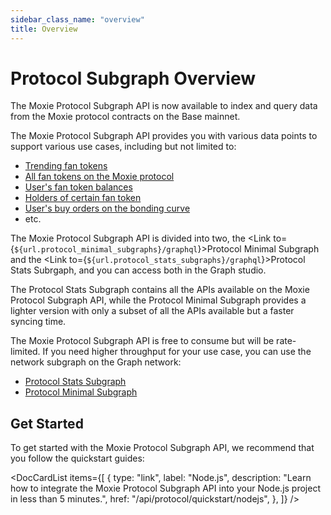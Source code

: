 ```yaml
---
sidebar_class_name: "overview"
title: Overview
---
```



# Protocol Subgraph Overview

The Moxie Protocol Subgraph API is now available to index and query data from the Moxie protocol contracts on the Base mainnet.

The Moxie Protocol Subgraph API provides you with various data points to support various use cases, including but not limited to:

- [Trending fan tokens](../../use-cases/fan-tokens/01-get-trending-fan-tokens.mdx)
- [All fan tokens on the Moxie protocol](../../use-cases/fan-tokens/08-get-all-fan-tokens.mdx)
- [User's fan token balances](../../use-cases/users/01-get-all-fan-tokens-owned-by-users.mdx)
- [Holders of certain fan token](../../use-cases/fan-tokens/07-get-holders-of-certain-fan-token.mdx)
- [User's buy orders on the bonding curve](../../use-cases/users/03-get-users-buy-orders.mdx)
- etc.

The Moxie Protocol Subgraph API is divided into two, the <Link to={`${url.protocol_minimal_subgraphs}/graphql`}>Protocol Minimal Subgraph</Link> and the <Link to={`${url.protocol_stats_subgraphs}/graphql`}>Protocol Stats Subrgaph</Link>, and you can access both in the Graph studio.

The Protocol Stats Subgraph contains all the APIs available on the Moxie Protocol Subgraph API, while the Protocol Minimal Subgraph provides a lighter version with only a subset of all the APIs available but a faster syncing time.

The Moxie Protocol Subgraph API is free to consume but will be rate-limited. If you need higher throughput for your use case, you can use the network subgraph on the Graph network:

- [Protocol Stats Subgraph](https://thegraph.com/explorer/subgraphs/7zS29h4BDSujQq8R3TFF37JfpjtPQsRUpoC9p4vo4scx?view=Query&chain=arbitrum-one)
- [Protocol Minimal Subgraph](https://thegraph.com/explorer/subgraphs/EXRKnsoBNwWk134nV5aezpZCPwcD6RWRCWMM2S7KXJXe?view=Query&chain=arbitrum-one)

## Get Started

To get started with the Moxie Protocol Subgraph API, we recommend that you follow the quickstart guides:

<DocCardList
  items={[
    {
      type: "link",
      label: "Node.js",
      description:
        "Learn how to integrate the Moxie Protocol Subgraph API into your Node.js project in less than 5 minutes.",
      href: "/api/protocol/quickstart/nodejs",
    },
  ]}
/>
